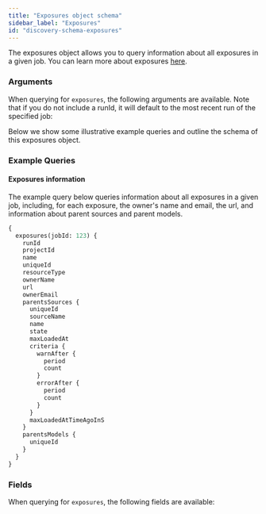 ```yaml
---
title: "Exposures object schema"
sidebar_label: "Exposures"
id: "discovery-schema-exposures"
---
```



The exposures object allows you to query information about all exposures in a given job. You can learn more about exposures [here](/docs/build/exposures).

### Arguments

When querying for `exposures`, the following arguments are available. Note that if you do not include a runId, it will default to the most recent run of the specified job:

<ArgsTable queryName="exposure" />

Below we show some illustrative example queries and outline the schema of this exposures object.

### Example Queries
#### Exposures information

The example query below queries information about all exposures in a given job, including, for each exposure, the owner's name and email, the url, and information about parent sources and parent models.

```graphql
{
  exposures(jobId: 123) {
    runId
    projectId
    name
    uniqueId
    resourceType
    ownerName
    url
    ownerEmail
    parentsSources {
      uniqueId
      sourceName
      name
      state
      maxLoadedAt
      criteria {
        warnAfter {
          period
          count
        }
        errorAfter {
          period
          count
        }
      }
      maxLoadedAtTimeAgoInS
    }
    parentsModels {
      uniqueId
    }
  }
}
```

### Fields
When querying for `exposures`, the following fields are available:

<SchemaTable nodeName="ExposureNode" />
